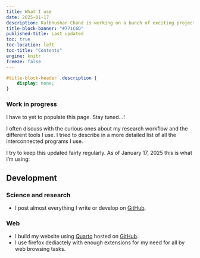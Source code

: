 ```yaml
---
title: What I use
date: 2025-01-17
description: Kulbhushan Chand is working on a bunch of exciting projects
title-block-banner: "#771C6D"
published-title: Last updated
toc: true
toc-location: left
toc-title: "Contents"
engine: knitr
freeze: false
---
```


```css
#title-block-header .description {
    display: none;
}
```

::: {.callout-important}
### Work in progress 

I have to yet to populate this page. Stay tuned…!
:::

I often discuss with the curious ones about my research workflow and the different tools I use. I tried to describe in a more detailed list of all the interconnected programs I use.

I try to keep this updated fairly regularly. As of January 17, 2025 this is what I’m using:

## Development

### Science and research

-   I post almost everything I write or develop on [GitHub](https://github.com/kulbhushanchand).

### Web

-   I build my website using [Quarto](https://quarto.org/) hosted on [GitHub](https://github.com/).
-   I use firefox dediactely with enough extensions for my need for all by web browsing tasks.

